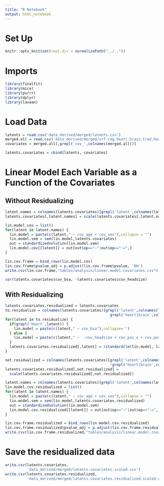 ```yaml
---
title: "R Notebook"
output: html_notebook
---
```


# Set Up
```r
knitr::opts_knit$set(root.dir = normalizePath("../.."))
```

# Imports
```r
library(finalfit)
library(mice)
library(purrr)
library(dplyr)
library(lavaan)
```

# Load Data
```r
latents = read.csv('data_derived/merged/latents.csv')
merged.all = read.csv('data_derived/merged/vrf.cog.heart.brain.trad.healthy.csv')
covariates = merged.all[,grepl('cov_',colnames(merged.all))]
```

```r
latents.covariates = cbind(latents, covariates)
```

# Linear Model Each Variable as a Function of the Covariates

## Without Residualizing
```r
latent.names = colnames(latents.covariates)[grepl('latent',colnames(latents.covariates))]
latents.covariates[,latent.names] = scale(latents.covariates[,latent.names])
```

```r
lin.model.cov = list()
for(latent in latent.names) {
  lin.model = paste(c(latent," ~ cov_age + cov_sex"),collapse = "")
  lin.model.sem = sem(lin.model,latents.covariates)
  out = standardizedsolution(lin.model.sem)
  lin.model.cov[[latent]] = out[out$op=="~"|out$op==":=",]
}
```


```r
lin.cov.frame = bind_rows(lin.model.cov)
lin.cov.frame$pvalue_adj = p.adjust(lin.cov.frame$pvalue, 'BH')
write.csv(lin.cov.frame,"tables/analysis/linear.model.covariates.csv")
```

```r
cor(latents.covariates$cov_bsa, -latents.covariates$cov_headsize)
```


## With Residualizing
```r
latents.covariates.residualized = latents.covariates
to.residualize = colnames(latents.covariates)[grepl('latent',colnames(latents.covariates)) &
                                                grepl('heart|brain',colnames(latents.covariates))]
for(latent in to.residualize) {
  if(grepl('heart',latent)) {
    lin.model = paste(c(latent," ~ cov_bsa"),collapse='')
  } else {
    lin.model = paste(c(latent," ~  -cov_headsize + cov_pos_x + cov_pos_y + cov_pos_z"),collapse='')
  }
  latents.covariates.residualized[,latent] = rstandard(lm(lin.model, latents.covariates))
}
```

```r
not.residualized = colnames(latents.covariates)[grepl('latent',colnames(latents.covariates)) &
                                                !grepl('heart|brain',colnames(latents.covariates))]
latents.covariates.residualized[,not.residualized] =
  scale(latents.covariates.residualized[,not.residualized])
```

```r
latent.names = colnames(latents.covariates)[grepl('latent',colnames(latents.covariates))]
lin.model.cov.residualized = list()
for(latent in latent.names) {
  lin.model = paste(c(latent," ~ cov_age + cov_sex"),collapse = "")
  lin.model.sem = sem(lin.model,latents.covariates.residualized)
  out = standardizedsolution(lin.model.sem)
  lin.model.cov.residualized[[latent]] = out[out$op=="~"|out$op==":=",]
}
```


```r
lin.cov.frame.residualized = bind_rows(lin.model.cov.residualized)
lin.cov.frame.residualized$pvalue_adj = p.adjust(lin.cov.frame.residualized$pvalue, 'BH')
write.csv(lin.cov.frame.residualized,"tables/analysis/linear.model.covariates.residualized.csv")
```

# Save the residualized data
```r
write.csv(latents.covariates,
          'data_derived/merged/latents.covariates.scaled.csv')
write.csv(latents.covariates.residualized,
          'data_derived/merged/latents.covariates.residualized.scaled.csv')
```

